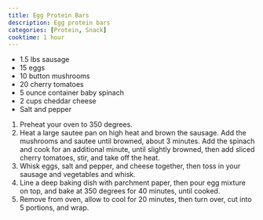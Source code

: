 ```yaml
---
title: Egg Protein Bars
description: Egg protein bars
categories: [Protein, Snack]
cooktime: 1 hour
---
```


* 1.5 lbs sausage
* 15 eggs
* 10 button mushrooms
* 20 cherry tomatoes
* 5 ounce container baby spinach
* 2 cups cheddar cheese
* Salt and pepper

1. Preheat your oven to 350 degrees.
2. Heat a large sautee pan on high heat and brown the sausage. Add the mushrooms and sautee until browned, about 3 minutes. Add the spinach and cook for an additional minute, until slightly browned, then add sliced cherry tomatoes, stir, and take off the heat.
3. Whisk eggs, salt and pepper, and cheese together, then toss in your sausage and vegetables and whisk.
4. Line a deep baking dish with parchment paper, then pour egg mixture on top, and bake at 350 degrees for 40 minutes, until cooked.
5. Remove from oven, allow to cool for 20 minutes, then turn over, cut into 5 portions, and wrap.
